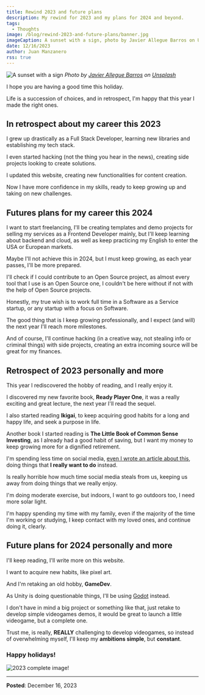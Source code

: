 ```yaml
---
title: Rewind 2023 and future plans
description: My rewind for 2023 and my plans for 2024 and beyond.
tags:
  - Thoughts
image: /blog/rewind-2023-and-future-plans/banner.jpg
imageCaption: A sunset with a sign, photo by Javier Allegue Barros on Unsplash
date: 12/16/2023
author: Juan Manzanero
rss: true
---
```


![A sunset with a sign](/blog/rewind-2023-and-future-plans/banner.jpg) _Photo by
[Javier Allegue Barros](https://unsplash.com/@soymeraki?utm_content=creditCopyText&utm_medium=referral&utm_source=unsplash)
on
[Unsplash](https://unsplash.com/photos/silhouette-of-road-signage-during-golden-hour-C7B-ExXpOIE?utm_content=creditCopyText&utm_medium=referral&utm_source=unsplash)_

I hope you are having a good time this holiday.

Life is a succession of choices, and in retrospect, I'm happy that this year I
made the right ones.

## In retrospect about my career this 2023

I grew up drastically as a Full Stack Developer, learning new libraries and
establishing my tech stack.

I even started hacking (not the thing you hear in the news), creating side
projects looking to create solutions.

I updated this website, creating new functionalities for content creation.

Now I have more confidence in my skills, ready to keep growing up and taking on
new challenges.

## Futures plans for my career this 2024

I want to start freelancing, I'll be creating templates and demo projects for
selling my services as a Frontend Developer mainly, but I'll keep learning about
backend and cloud, as well as keep practicing my English to enter the USA or
European markets.

Maybe I'll not achieve this in 2024, but I must keep growing, as each year
passes, I'll be more prepared.

I'll check if I could contribute to an Open Source project, as almost every tool
that I use is an Open Source one, I couldn't be here without if not with the
help of Open Source projects.

Honestly, my true wish is to work full time in a Software as a Service startup,
or any startup with a focus on Software.

The good thing that is I keep growing professionally, and I expect (and will)
the next year I'll reach more milestones.

And of course, I'll continue hacking (in a creative way, not stealing info or
criminal things) with side projects, creating an extra incoming source will be
great for my finances.

## Retrospect of 2023 personally and more

This year I rediscovered the hobby of reading, and I really enjoy it.

I discovered my new favorite book, **Ready Player One**, it was a really
exciting and great lecture, the next year I'll read the sequel.

I also started reading **Ikigai**, to keep acquiring good habits for a long and
happy life, and seek a purpose in life.

Another book I started reading is **The Little Book of Common Sense Investing**,
as I already had a good habit of saving, but I want my money to keep growing
more for a dignified retirement.

I'm spending less time on social media,
[even I wrote an article about this](https://www.juancman.dev/en/blog/the-monotony-of-social-media),
doing things that **I really want to do** instead.

Is really horrible how much time social media steals from us, keeping us away
from doing things that we really enjoy.

I'm doing moderate exercise, but indoors, I want to go outdoors too, I need more
solar light.

I'm happy spending my time with my family, even if the majority of the time I'm
working or studying, I keep contact with my loved ones, and continue doing it,
clearly.

## Future plans for 2024 personally and more

I'll keep reading, I'll write more on this website.

I want to acquire new habits, like pixel art.

And I'm retaking an old hobby, **GameDev**.

As Unity is doing questionable things, I'll be using
[Godot](https://godotengine.org/) instead.

I don't have in mind a big project or something like that, just retake to
develop simple videogames demos, it would be great to launch a little videogame,
but a complete one.

Trust me, is really, **REALLY** challenging to develop videogames, so instead of
overwhelming myself, I'll keep my **ambitions simple**, but **constant**.

### Happy holidays!

![2023 complete image!](/blog/rewind-2023-and-future-plans/2023-complete!.png)

---

**Posted**: December 16, 2023
